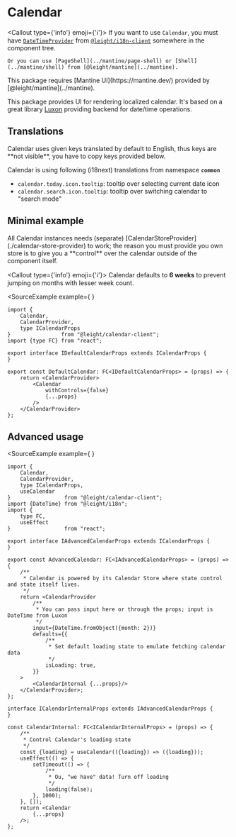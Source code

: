 
# Calendar

<Callout type={'info'} emoji={'ℹ️'}>
    If you want to use `Calendar`, you must have [`DateTimeProvider`](../i18n-client/date-time-provider) from [`@leight/i18n-client`](../i18n-client) somewhere in the component tree.

    Or you can use [PageShell](../mantine/page-shell) or [Shell](../mantine/shell) from [@leight/mantine](../mantine).
</Callout>

<Callout>
    This package requires [Mantine UI](https://mantine.dev/) provided by [@leight/mantine](../mantine).
</Callout>

This package provides UI for rendering localized calendar. It's based on a great library [Luxon](https://moment.github.io/luxon/#/) providing
backend for date/time operations.

## Translations

<Callout>
    Calendar uses given keys translated by default to English, thus keys are **not visible**, you have to copy keys provided below.
</Callout>

Calendar is using following (i18next) translations from namespace **`common`**
- `calendar.today.icon.tooltip`: tooltip over selecting current date icon
- `calendar.search.icon.tooltip`: tooltip over switching calendar to "search mode"

## Minimal example

<Callout>
    All Calendar instances needs (separate) [CalendarStoreProvider](./calendar-store-provider) to work; the reason you must provide you own store is to give you
    a **control** over the calendar outside of the component itself.
</Callout>

<Callout type={'info'} emoji={'ℹ️'}>
    Calendar defaults to **6 weeks** to prevent jumping on months with lesser week count.
</Callout>

<SourceExample
    example={<Shell>
                 <DefaultCalendar/>
             </Shell>}
>
```tsx filename="DefaultCalendar.tsx"
import {
    Calendar,
    CalendarProvider,
    type ICalendarProps
}                from "@leight/calendar-client";
import {type FC} from "react";

export interface IDefaultCalendarProps extends ICalendarProps {
}

export const DefaultCalendar: FC<IDefaultCalendarProps> = (props) => {
    return <CalendarProvider>
        <Calendar
            withControls={false}
            {...props}
        />
    </CalendarProvider>
};
```
</SourceExample>

## Advanced usage

<SourceExample
    example={<Shell>
                 <AdvancedCalendar/>
             </Shell>}
>
```tsx filename="AdvancedCalendar.tsx"
import {
    Calendar,
    CalendarProvider,
    type ICalendarProps,
    useCalendar
}                 from "@leight/calendar-client";
import {DateTime} from "@leight/i18n";
import {
    type FC,
    useEffect
}                 from "react";

export interface IAdvancedCalendarProps extends ICalendarProps {
}

export const AdvancedCalendar: FC<IAdvancedCalendarProps> = (props) => {
    /**
     * Calendar is powered by its Calendar Store where state control and state itself lives.
     */
    return <CalendarProvider
        /**
         * You can pass input here or through the props; input is DateTime from Luxon
         */
        input={DateTime.fromObject({month: 2})}
        defaults={{
            /**
             * Set default loading state to emulate fetching calendar data
             */
            isLoading: true,
        }}
    >
        <CalendarInternal {...props}/>
    </CalendarProvider>;
};

interface ICalendarInternalProps extends IAdvancedCalendarProps {
}

const CalendarInternal: FC<ICalendarInternalProps> = (props) => {
    /**
     * Control Calendar's loading state
     */
    const {loading} = useCalendar(({loading}) => ({loading}));
    useEffect(() => {
        setTimeout(() => {
            /**
             * Ou, "we have" data! Turn off loading
             */
            loading(false);
        }, 1000);
    }, []);
    return <Calendar
        {...props}
    />;
};
```
</SourceExample>

